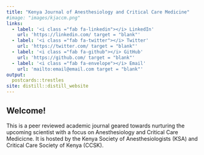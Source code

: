 ```yaml
---
title: "Kenya Journal of Anesthesiology and Critical Care Medicine"
#image: "images/kjaccm.png"
links:
  - label: '<i class ="fab fa-linkedin"></i> LinkedIn'
    url: 'https://linkedin.com/ target = "blank"'
  - label: '<i class ="fab fa-twitter"></i> Twitter'
    url: 'https://twitter.com/ target = "blank"'
  - label: '<i class ="fab fa-github"></i> GitHub'
    url: 'https://github.com/ target = "blank"'
  - label: '<i class ="fab fa-envelope"></i> Email'
    url: 'mailto:email@email.com target = "blank"'
output:
  postcards::trestles
site: distill::distill_website
---
```

 
## Welcome!

This is a peer reviewed academic journal geared towards nurturing the upcoming scientist with a focus on Anesthesiology and Critical Care Medicicne. It is hosted by the Kenya Society of Anesthesiologists (KSA) and Critical Care Society of Kenya (CCSK).